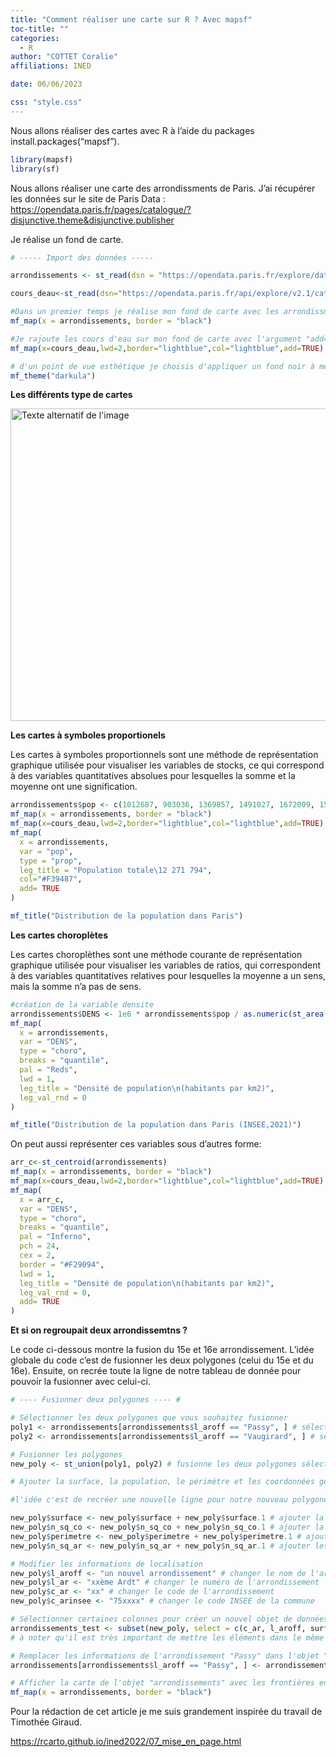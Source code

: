 ```yaml
---
title: "Comment réaliser une carte sur R ? Avec mapsf"
toc-title: ""
categories:
  - R
author: "COTTET Coralie"
affiliations: INED

date: 06/06/2023

css: "style.css"
---
```

Nous allons réaliser des cartes avec R à l'aide du packages install.packages("mapsf"). 

```r
library(mapsf)
library(sf)

```

Nous allons réaliser une carte des arrondissments de Paris. J'ai récupérer les données sur 
le site de Paris Data : <https://opendata.paris.fr/pages/catalogue/?disjunctive.theme&disjunctive.publisher>

Je réalise un fond de carte.
```r
# ----- Import des données -----

arrondissements <- st_read(dsn = "https://opendata.paris.fr/explore/dataset/arrondissements/download/?format=geojson&timezone=Europe/Berlin&lang=fr")

cours_deau<-st_read(dsn="https://opendata.paris.fr/api/explore/v2.1/catalog/datasets/plan-de-voirie-voies-deau/exports/geojson?lang=fr&timezone=Europe%2FBerlin")

```

```r
#Dans un premier temps je réalise mon fond de carte avec les arrondissments de Paris 
mf_map(x = arrondissements, border = "black") 

#Je rajoute les cours d'eau sur mon fond de carte avec l'argument "add=TRUE"
mf_map(x=cours_deau,lwd=2,border="lightblue",col="lightblue",add=TRUE)

```

```r

# d'un point de vue esthétique je choisis d'appliquer un fond noir à mes cartes
mf_theme("darkula")


```
__Les différents type de cartes__

<img src="arbre_type_data.png" alt="Texte alternatif de l'image" title="Titre de l'image" width="700" height="500" />

__Les cartes à symboles proportionels__

Les cartes à symboles proportionnels sont une méthode de représentation graphique utilisée pour visualiser les variables de stocks, ce qui correspond à des variables quantitatives absolues pour lesquelles la somme et la moyenne ont une signification.

```r
arrondissements$pop <- c(1012687, 903036, 1369857, 1491027, 1672009, 1506475, 1637163, 1603380, 1637542, 1059282, 1494945, 1436205, 1705774, 1425805, 236769, 1668605, 1674568, 1539668, 1421827, 1829526) #INSEE,2021
mf_map(x = arrondissements, border = "black")
mf_map(x=cours_deau,lwd=2,border="lightblue",col="lightblue",add=TRUE)
mf_map(
  x = arrondissements,
  var = "pop",
  type = "prop",
  leg_title = "Population totale\12 271 794",
  col="#F39487",
  add= TRUE
)

mf_title("Distribution de la population dans Paris")
```
__Les cartes choroplètes__


Les cartes choroplèthes sont une méthode courante de représentation graphique utilisée pour visualiser les variables de ratios, qui correspondent à des variables quantitatives relatives pour lesquelles la moyenne a un sens, mais la somme n'a pas de sens.

```r
#création de la variable densite 
arrondissements$DENS <- 1e6 * arrondissements$pop / as.numeric(st_area(arrondissements))
mf_map(
  x = arrondissements,
  var = "DENS",
  type = "choro",
  breaks = "quantile",
  pal = "Reds",
  lwd = 1,
  leg_title = "Densité de population\n(habitants par km2)", 
  leg_val_rnd = 0
)

mf_title("Distribution de la population dans Paris (INSEE,2021)")

```
On peut aussi représenter ces variables sous d'autres forme: 

```r

arr_c<-st_centroid(arrondissements)
mf_map(x = arrondissements, border = "black")
mf_map(x=cours_deau,lwd=2,border="lightblue",col="lightblue",add=TRUE)
mf_map(
  x = arr_c,
  var = "DENS",
  type = "choro",
  breaks = "quantile",
  pal = "Inferno",
  pch = 24,
  cex = 2,
  border = "#F29094",
  lwd = 1,
  leg_title = "Densité de population\n(habitants par km2)", 
  leg_val_rnd = 0,
  add= TRUE
)

```

__Et si on regroupait deux arrondissemtns ?__

Le code ci-dessous montre la fusion du 15e et 16e arrondissement. 
L'idée globale du code c'est de fusionner les deux polygones (celui du 15e et du 16e). Ensuite, on recrée toute la ligne de notre tableau de donnée pour pouvoir la fusionner avec celui-ci. 

```r
# ---- Fusionner deux polygones ---- #

# Sélectionner les deux polygones que vous souhaitez fusionner
poly1 <- arrondissements[arrondissements$l_aroff == "Passy", ] # sélectionne le polygone avec le nom "Passy"
poly2 <- arrondissements[arrondissements$l_aroff == "Vaugirard", ] # sélectionne le polygone avec le nom "Vaugirard"

# Fusionner les polygones
new_poly <- st_union(poly1, poly2) # fusionne les deux polygones sélectionnés en un seul polygone

# Ajouter la surface, la population, le périmètre et les coordonnées géographiques des deux polygones 

#l'idée c'est de recréer une nouvelle ligne pour notre nouveau polygone pour qu'on puisse le reinsérer dans notre tableau. 

new_poly$surface <- new_poly$surface + new_poly$surface.1 # ajouter la surface des deux polygones
new_poly$n_sq_co <- new_poly$n_sq_co + new_poly$n_sq_co.1 # ajouter la population des deux polygones
new_poly$perimetre <- new_poly$perimetre + new_poly$perimetre.1 # ajouter le périmètre des deux polygones
new_poly$n_sq_ar <- new_poly$n_sq_ar + new_poly$n_sq_ar.1 # ajouter les coordonnées géographiques des deux polygones

# Modifier les informations de localisation
new_poly$l_aroff <- "un nouvel arrondissement" # changer le nom de l'arrondissement
new_poly$l_ar <- "xxème Ardt" # changer le numéro de l'arrondissement
new_poly$c_ar <- "xx" # changer le code de l'arrondissement
new_poly$c_arinsee <- "75xxxx" # changer le code INSEE de la commune

# Sélectionner certaines colonnes pour créer un nouvel objet de données
arrondissements_test <- subset(new_poly, select = c(c_ar, l_aroff, surface, l_ar, n_sq_co, c_arinsee, n_sq_ar, perimetre, geom_x_y))
# à noter qu'il est très important de mettre les éléments dans le même ordre que celui du tableau

# Remplacer les informations de l'arrondissement "Passy" dans l'objet "arrondissements" par les nouvelles informations
arrondissements[arrondissements$l_aroff == "Passy", ] <- arrondissements_test

# Afficher la carte de l'objet "arrondissements" avec les frontières en noir
mf_map(x = arrondissements, border = "black")


```


Pour la rédaction de cet article je me suis grandement inspirée du travail de Timothée Giraud.

<https://rcarto.github.io/ined2022/07_mise_en_page.html>